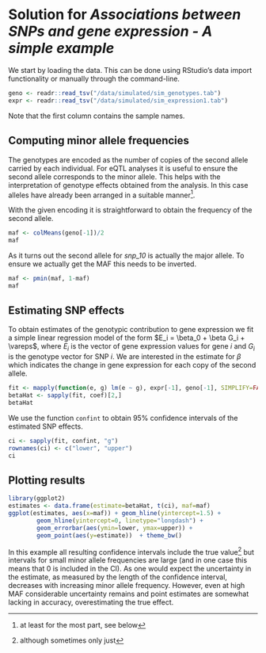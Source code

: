 # Solution for *Associations between SNPs and gene expression - A simple example*
We start by loading the data. This can be done using RStudio's data import
functionality or manually through the command-line. 
 
```r
geno <- readr::read_tsv("/data/simulated/sim_genotypes.tab")
expr <- readr::read_tsv("/data/simulated/sim_expression1.tab")
```
Note that the first column contains the sample names.

## Computing minor allele frequencies
The genotypes are encoded as the number of copies of the second allele
carried by each individual. For eQTL analyses it is useful to ensure the
second allele corresponds to the minor allele. This helps with the interpretation
of genotype effects obtained from the analysis. In this case alleles have already
been arranged in a suitable manner^[at least for the most part, see below].

With the given encoding it is straightforward to obtain the frequency of
the second allele.

```r
maf <- colMeans(geno[-1])/2
maf
```
As it turns out the second allele for *snp_10* is actually the major allele.
To ensure we actually get the MAF this needs to be inverted.

```r
maf <- pmin(maf, 1-maf)
maf
```

## Estimating SNP effects
To obtain estimates of the genotypic contribution to gene expression
we fit a simple linear regression model of the form $E_i = \beta_0 + \beta G_i + \vareps$,
where $E_i$ is the vector of gene expression values for gene $i$ and 
$G_i$ is the genotype vector for SNP $i$. We are interested in the estimate for
$\beta$ which indicates the change in gene expression for each copy of the second
allele.

```r
fit <- mapply(function(e, g) lm(e ~ g), expr[-1], geno[-1], SIMPLIFY=FALSE)
betaHat <- sapply(fit, coef)[2,]
betaHat 
```
We use the function `confint` to obtain 95% confidence intervals of the estimated
SNP effects.

```r
ci <- sapply(fit, confint, "g")
rownames(ci) <- c("lower", "upper")
ci
```

## Plotting results

```r
library(ggplot2)
estimates <- data.frame(estimate=betaHat, t(ci), maf=maf)
ggplot(estimates, aes(x=maf)) + geom_hline(yintercept=1.5) + 
		geom_hline(yintercept=0, linetype="longdash") + 
		geom_errorbar(aes(ymin=lower, ymax=upper)) +
		geom_point(aes(y=estimate))  + theme_bw()
```

In this example all resulting confidence intervals include the true value^[although 
sometimes only just] but intervals for small minor allele frequencies are 
large (and in one case this means that 0 is included in the CI). As one would expect
the uncertainty in the estimate, as measured by the length of the confidence interval,
decreases with increasing minor allele frequency. However, even at high MAF considerable
uncertainty remains and point estimates are somewhat lacking in accuracy, overestimating
the true effect.